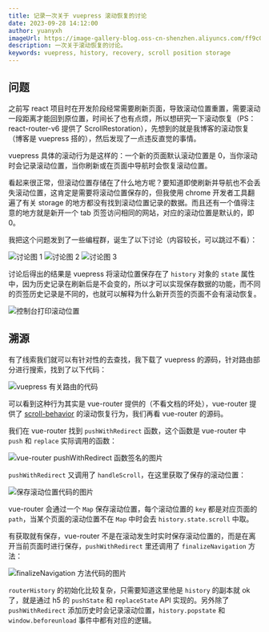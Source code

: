 ```yaml
---
title: 记录一次关于 vuepress 滚动恢复的讨论
date: 2023-09-28 14:12:00
author: yuanyxh
imageUrl: https://image-gallery-blog.oss-cn-shenzhen.aliyuncs.com/ff9c074093a8255d.webp
description: 一次关于滚动恢复的讨论。
keywords: vuepress, history, recovery, scroll position storage
---
```


## 问题

之前写 react 项目时在开发阶段经常需要刷新页面，导致滚动位置重置，需要滚动一段距离才能回到原位置，时间长了也有点烦，所以想研究一下滚动恢复（PS：react-router-v6 提供了 ScrollRestoration），先想到的就是我博客的滚动恢复（博客是 vuepress 搭的），然后发现了一点违反直觉的事情。

vuepress 具体的滚动行为是这样的：一个新的页面默认滚动位置是 0，当你滚动时会记录滚动位置，当你刷新或在页面中导航时会恢复滚动位置。

看起来很正常，但滚动位置存储在了什么地方呢？要知道即使刷新并导航也不会丢失滚动位置，这肯定是需要将滚动位置保存的，但我使用 chrome 开发者工具翻遍了有关 storage 的地方都没有找到滚动位置记录的数据。而且还有一个值得注意的地方就是新开一个 tab 页签访问相同的网站，对应的滚动位置是默认的，即 0。

我把这个问题发到了一些编程群，诞生了以下讨论（内容较长，可以跳过不看）：

<Image url='https://image-gallery-blog.oss-cn-shenzhen.aliyuncs.com/21c7c4f6b8407973.webp' width={712} height={14356} alt='讨论图 1' />

<Image url='https://image-gallery-blog.oss-cn-shenzhen.aliyuncs.com/53e20556118ae5c0.webp' width={1024} height={10006} alt='讨论图 2' />

<Image url='https://image-gallery-blog.oss-cn-shenzhen.aliyuncs.com/359c388d57519b81.webp' width={1080} height={5846} alt='讨论图 3' />

讨论后得出的结果是 vuepress 将滚动位置保存在了 `history` 对象的 `state` 属性中，因为历史记录在刷新后是不会变的，所以才可以实现保存数据的功能，而不同的页签历史记录是不同的，也就可以解释为什么新开页签的页面不会有滚动恢复。

<Image url='https://image-gallery-blog.oss-cn-shenzhen.aliyuncs.com/c7cc7b4132ab682e.webp' width={1366} height={386} alt='控制台打印滚动位置' />

## 溯源

有了线索我们就可以有针对性的去查找，我下载了 vuepress 的源码，针对路由部分进行搜索，找到了以下代码：

<Image url='https://image-gallery-blog.oss-cn-shenzhen.aliyuncs.com/86be23928e48ad40.webp' width={492} height={415} alt='vuepress 有关路由的代码' />

可以看到这种行为其实是 vue-router 提供的（不看文档的坏处），vue-router 提供了 [scroll-behavior] 的滚动恢复行为，我们再看 vue-router 的源码。

我们在 vue-router 找到 `pushWithRedirect` 函数，这个函数是 vue-router 中 `push` 和 `replace` 实际调用的函数：

<Image url='https://image-gallery-blog.oss-cn-shenzhen.aliyuncs.com/07210775f147e664.webp' width={479} height={99} alt='vue-router pushWithRedirect 函数签名的图片' />

`pushWithRedirect` 又调用了 `handleScroll`，在这里获取了保存的滚动位置：

<Image url='https://image-gallery-blog.oss-cn-shenzhen.aliyuncs.com/7174051e9000aa10.webp' width={630} height={435} alt='保存滚动位置代码的图片' />

vue-router 会通过一个 `Map` 保存滚动位置，每个滚动位置的 `key` 都是对应页面的 `path`，当某个页面的滚动位置不在 `Map` 中时会去 `history.state.scroll` 中取。

有获取就有保存，vue-router 不是在滚动发生时实时保存滚动位置的，而是在离开当前页面时进行保存，`pushWithRedirect` 里还调用了 `finalizeNavigation` 方法：

<Image url='https://image-gallery-blog.oss-cn-shenzhen.aliyuncs.com/346d1245a59cf92f.webp' width={776} height={586} alt='finalizeNavigation 方法代码的图片' />

`routerHistory` 的初始化比较复杂，只需要知道这里他是 `history` 的副本就 ok 了，就是通过 h5 的 `pushState` 和 `replaceState` API 实现的。另外除了 `pushWithRedirect` 添加历史时会记录滚动位置，`history.popstate` 和 `window.beforeunload` 事件中都有对应的逻辑。

[scroll-behavior]: https://router.vuejs.org/zh/guide/advanced/scroll-behavior.html
